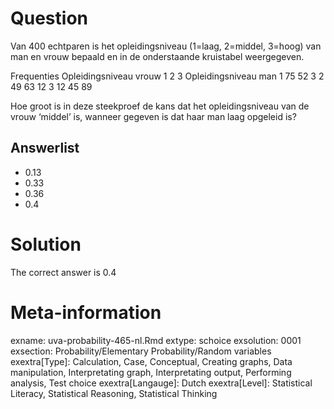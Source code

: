 Question
========

Van 400 echtparen is het opleidingsniveau (1=laag, 2=middel, 3=hoog) van man en vrouw bepaald en in de onderstaande kruistabel weergegeven.

Frequenties Opleidingsniveau vrouw
1 2 3
Opleidingsniveau man 1 75 52 3
2 49 63 12
3 12 45 89

Hoe groot is in deze steekproef de kans dat het opleidingsniveau van de vrouw 'middel' is, wanneer gegeven is dat haar man laag opgeleid is? 

Answerlist
----------
* 0.13
* 0.33
* 0.36
* 0.4

Solution
========

The correct answer is  0.4 

Meta-information
================
exname: uva-probability-465-nl.Rmd 
extype: schoice 
exsolution: 0001 
exsection: Probability/Elementary Probability/Random variables
exextra[Type]: Calculation, Case, Conceptual, Creating graphs, Data manipulation, Interpretating graph, Interpretating output, Performing analysis, Test choice 
exextra[Langauge]: Dutch 
exextra[Level]: Statistical Literacy, Statistical Reasoning, Statistical Thinking 
